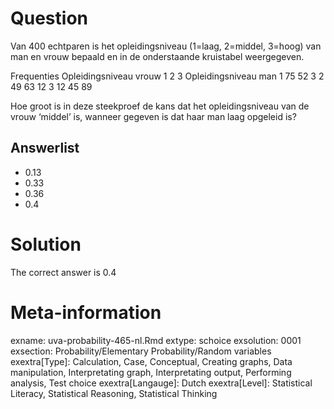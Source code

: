 Question
========

Van 400 echtparen is het opleidingsniveau (1=laag, 2=middel, 3=hoog) van man en vrouw bepaald en in de onderstaande kruistabel weergegeven.

Frequenties Opleidingsniveau vrouw
1 2 3
Opleidingsniveau man 1 75 52 3
2 49 63 12
3 12 45 89

Hoe groot is in deze steekproef de kans dat het opleidingsniveau van de vrouw 'middel' is, wanneer gegeven is dat haar man laag opgeleid is? 

Answerlist
----------
* 0.13
* 0.33
* 0.36
* 0.4

Solution
========

The correct answer is  0.4 

Meta-information
================
exname: uva-probability-465-nl.Rmd 
extype: schoice 
exsolution: 0001 
exsection: Probability/Elementary Probability/Random variables
exextra[Type]: Calculation, Case, Conceptual, Creating graphs, Data manipulation, Interpretating graph, Interpretating output, Performing analysis, Test choice 
exextra[Langauge]: Dutch 
exextra[Level]: Statistical Literacy, Statistical Reasoning, Statistical Thinking 
